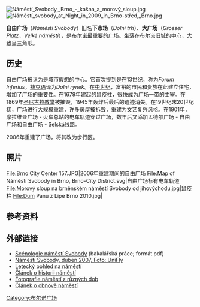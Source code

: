 [[File:Náměstí_Svobody,_Brno_-_kašna_a_morový_sloup.jpg|thumb]]
[[File:Náměstí_svobody_at_Night_in_2009_in_Brno-střed,_Brno.jpg|thumb]]
 
'''自由广场'''（''Náměstí Svobody''）旧名'''下市场'''（''Dolní trh''）、'''大广场'''（''Grosser Platz''，''Velké náměstí''），是[[布尔诺|布尔诺]]最重要的[[广场|广场]]。坐落在布尔诺旧城的中心，大致呈三角形。

==历史== 
自由广场被认为是城市假想的中心。它首次提到是在13世纪，称为''Forum Inferius''，[[捷克语|捷克语]]译为''Dolní rynek''。在[[中世纪|中世纪]]，富裕的市民和贵族在此建立住宅，增加了广场的重要性。在1679年建起的[[鼠疫柱_(布尔诺)|鼠疫柱]]，很快成为广场一带的主宰。在1869年[[圣尼古拉教堂_(布尔诺)|圣尼古拉教堂]]被摧毁，1945年轰炸后最后的遗迹消失。在19世纪末20世纪初，广场进行大规模重建，许多房屋被拆毁，重建为文艺复兴风格。在1901年，摩拉维亚广场 - 火车总站的电车轨道穿过广场，数年后又添加孟德尔广场 - 自由广场和自由广场 - Selská线路。

2006年重建了广场，将其改为步行区。

== 照片 ==
<gallery>
File:Brno City Center 157.JPG|2006年重建期间的自由广场
File:Map of Náměstí Svobody in Brno, Brno-City District.svg|自由广场标有电车轨道
File:Morový sloup na brněnském náměstí Svobody od jihovýchodu.jpg|鼠疫柱
File:Dum Panu z Lipe Brno 2010.jpg|
</gallery>
==参考资料==
==外部链接==
{{Commonscat|Náměstí Svobody (Brno)}}
* [http://is.muni.cz/th/216800/ff_b/scenologie-namesti-svobody_1yg39.pdf Scénologie náměstí Svobody] (bakalářská práce; formát pdf)
* [https://web.archive.org/web/20070930201533/http://www.panoramio.com/photo/2240142 Náměstí Svobody, duben 2007, Foto: UniFly]
* [http://www.encyklopedie.brna.cz/data/images/0057/img2833.jpg Letecký pohled na náměstí]
* [https://web.archive.org/web/20090224083538/http://brno.tucnacek.cz/2005051001 Článek o historii náměstí]
* [https://web.archive.org/web/20060825190724/http://bmhd.vhd.cz/historie/pohledy.php?co=namesti_svobody Fotografie náměstí z různých dob]
* [https://web.archive.org/web/20080108113945/http://www.modernibrno.cz/clanek.htm?clanek=110 Článek o obnově náměstí]

[[Category:布尔诺广场|Category:布尔诺广场]]